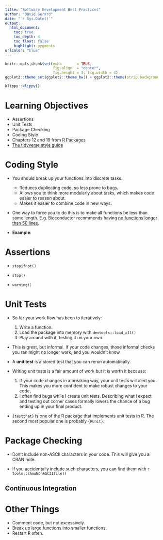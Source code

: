 ```yaml
---
title: "Software Development Best Practices"
author: "David Gerard"
date: "`r Sys.Date()`"
output:  
  html_document:
    toc: true
    toc_depth: 4
    toc_float: false
    highlight: pygments
urlcolor: "blue"
---
```


```r
knitr::opts_chunk$set(echo       = TRUE, 
                      fig.align  = "center",
                      fig.height = 3, fig.width = 4)
ggplot2::theme_set(ggplot2::theme_bw() + ggplot2::theme(strip.background = ggplot2::element_rect(fill = "white")))
```

```r
klippy::klippy()
```

# Learning Objectives

- Assertions
- Unit Tests
- Package Checking
- Coding Style
- Chapters 12 and 19 from [R Packages](https://r-pkgs.org/index.html)
- [The tidyverse style guide](https://style.tidyverse.org/)

# Coding Style

- You should break up your functions into discrete tasks.
    - Reduces duplicating code, so less prone to bugs.
    - Allows you to think more modularly about tasks, which makes code easier to reason about.
    - Makes it easier to combine code in new ways.

- One way to force you to do this is to make all functions be less than some length. E.g. Bioconductor recommends having [no functions longer than 50 lines](https://bioconductor.org/packages/devel/bioc/vignettes/BiocCheck/inst/doc/BiocCheck.html#function-length-checking).

- **Example**:

# Assertions

- `stopifnot()`

- `stop()`

- `warning()`

# Unit Tests

- So far your work flow has been to iteratively:
    1. Write a function.
    2. Load the package into memory with `devtools::load_all()`
    3. Play around with it, testing it on your own.
    
- This is great, but informal. If your code changes, those informal checks you ran might no longer work, and you wouldn't know.

- A **unit test** is a stored test that you can rerun automatically.

- Writing unit tests is a fair amount of work but it is worth it because:
    1. If your code changes in a breaking way, your unit tests will alert you. This makes you more confident to make robust changes to your code.
    2. I often find bugs while I create unit tests. Describing what I expect and testing out corner cases formally lowers the chance of a bug ending up in your final product.

- `{testthat}` is one of the R package that implements unit tests in R. The second most popular one is probably `{RUnit}`.

# Package Checking

- Don't include non-ASCII characters in your code. This will give you a CRAN note.

- If you accidentally include such characters, you can find them with
    ```r
    tools::showNonASCIIfile()
    ```
    
## Continuous Integration

# Other Things

- Comment code, but not excessively.
- Break up large functions into smaller functions.
- Restart R often.
